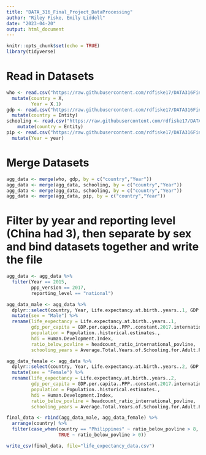 ```yaml
---
title: "DATA_316_Final_Project_DataProcessing"
author: "Riley Fiske, Emily Liddell"
date: "2023-04-20"
output: html_document
---
```


```r
knitr::opts_chunk$set(echo = TRUE)
library(tidyverse)
```

# Read in Datasets
```r

who <- read.csv("https://raw.githubusercontent.com/rdfiske17/DATA316FinalProject/main/Datasets/WHO.csv") %>%
  mutate(country = X,
         Year = X.1)
gdp <- read.csv("https://raw.githubusercontent.com/rdfiske17/DATA316FinalProject/main/Datasets/human-development-index-vs-gdp-per-capita.csv") %>%
  mutate(country = Entity)
schooling <- read.csv("https://raw.githubusercontent.com/rdfiske17/DATA316FinalProject/main/Datasets/mean-years-of-schooling-long-run.csv") %>%
    mutate(country = Entity)
pip <- read.csv("https://raw.githubusercontent.com/rdfiske17/DATA316FinalProject/main/Datasets/pip_dataset.csv") %>%
  mutate(Year = year)

```


# Merge Datasets
```r

agg_data <- merge(who, gdp, by = c("country","Year"))
agg_data <- merge(agg_data, schooling, by = c("country","Year"))
agg_data <- merge(agg_data, schooling, by = c("country","Year"))
agg_data <- merge(agg_data, pip, by = c("country","Year"))
```


# Filter by year and reporting level (China had 3), then separate by sex and bind datasets together and write the file
```r

agg_data <- agg_data %>%
  filter(Year == 2015,
         ppp_version == 2017,
         reporting_level == "national")

agg_data_male <- agg_data %>%
  dplyr::select(country, Year, Life.expectancy.at.birth..years..1, GDP.per.capita..PPP..constant.2017.international..., Population..historical.estimates., Human.Development.Index, headcount_ratio_international_povline, Average.Total.Years.of.Schooling.for.Adult.Population..Lee.Lee..2016...Barro.Lee..2018..and.UNDP..2018...x) %>%
  mutate(sex = "Male") %>%
  rename(life_expectancy = Life.expectancy.at.birth..years..1,
         gdp_per_capita = GDP.per.capita..PPP..constant.2017.international...,
         population = Population..historical.estimates.,
         hdi = Human.Development.Index,
         ratio_below_povline = headcount_ratio_international_povline,
         schooling_years = Average.Total.Years.of.Schooling.for.Adult.Population..Lee.Lee..2016...Barro.Lee..2018..and.UNDP..2018...x)

agg_data_female <- agg_data %>%
  dplyr::select(country, Year, Life.expectancy.at.birth..years..2, GDP.per.capita..PPP..constant.2017.international..., Population..historical.estimates., Human.Development.Index, headcount_ratio_international_povline, Average.Total.Years.of.Schooling.for.Adult.Population..Lee.Lee..2016...Barro.Lee..2018..and.UNDP..2018...x) %>%
  mutate(sex = "Female") %>%
  rename(life_expectancy = Life.expectancy.at.birth..years..2,
         gdp_per_capita = GDP.per.capita..PPP..constant.2017.international...,
         population = Population..historical.estimates.,
         hdi = Human.Development.Index,
         ratio_below_povline = headcount_ratio_international_povline,
         schooling_years = Average.Total.Years.of.Schooling.for.Adult.Population..Lee.Lee..2016...Barro.Lee..2018..and.UNDP..2018...x)

final_data <- rbind(agg_data_male, agg_data_female) %>%
  arrange(country) %>%
  filter(case_when(country == "Philippines" ~ ratio_below_povline > 8,
                   TRUE ~ ratio_below_povline > 0))

write_csv(final_data, file="life_expectancy_data.csv")

```